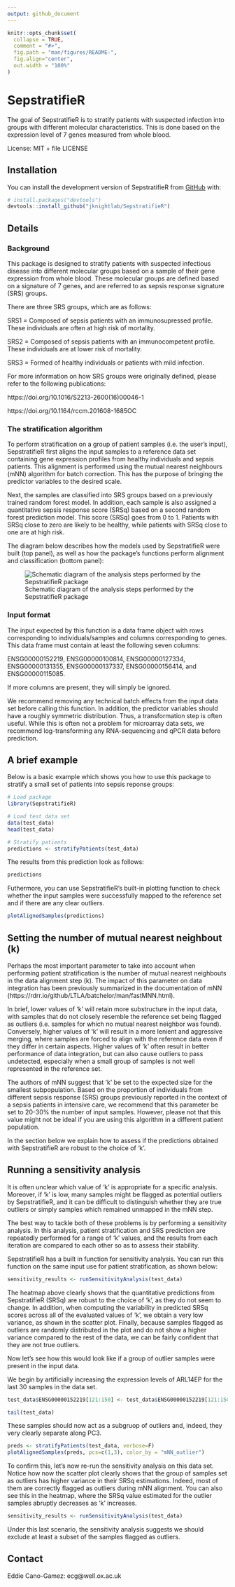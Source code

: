```yaml
---
output: github_document
---
```


<!-- README.md is generated from README.Rmd. Please edit that file -->

```r
knitr::opts_chunk$set(
  collapse = TRUE,
  comment = "#>",
  fig.path = "man/figures/README-",
  fig.align="center",
  out.width = "100%"
)
```

# SepstratifieR

<!-- badges: start -->
<!-- badges: end -->

The goal of SepstratifieR is to stratify patients with suspected infection into groups with different molecular characteristics. This is done based on the expression level of 7 genes measured from whole blood.

License: MIT + file LICENSE

## Installation

You can install the development version of SepstratifieR from [GitHub](https://github.com/) with:

``` r
# install.packages("devtools")
devtools::install_github("jknightlab/SepstratifieR")
```
## Details

### Background
This package is designed to stratify patients with suspected infectious disease into different molecular groups based on a sample of their gene expression from whole blood. These molecular groups are defined based on a signature of 7 genes, and are referred to as sepsis response signature (SRS) groups.

There are three SRS groups, which are as follows:

SRS1 = Composed of sepsis patients with an immunosupressed profile. These individuals are often at high risk of mortality.

SRS2 = Composed of sepsis patients with an immunocompetent profile. These individuals are at lower risk of mortality.

SRS3 = Formed of healthy individuals or patients with mild infection.


For more information on how SRS groups were originally defined, please refer to the following publications:

https://doi.org/10.1016/S2213-2600(16)00046-1

https://doi.org/10.1164/rccm.201608-1685OC

### The stratification algorithm
To perform stratification on a group of patient samples (i.e. the user's input), SepstratifieR first aligns the input samples to a reference data set containing gene expression profiles from healthy individuals and sepsis patients. This alignment is performed using the mutual nearest neighbours (mNN) algorithm for batch correction. This has the purpose of bringing the predictor variables to the desired scale. 

Next, the samples are classified into SRS groups based on a previously trained random forest model. In addition, each sample is also assigned a quantitative sepsis response score (SRSq) based on a second random forest prediction model. This score (SRSq) goes from 0 to 1. Patients with SRSq close to zero are likely to be healthy, while patients with SRSq close to one are at high risk.

The diagram below describes how the models used by SepstratifieR were built (top panel), as well as how the package's functions perform alignment and classification (bottom panel):

![Schematic diagram of the analysis steps performed by the SepstratifieR package](./man/figures/README-method-diagram.png)

### Input format
The input expected by this function is a data frame object with rows corresponding to individuals/samples and columns corresponding to genes. This data frame must contain at least the following seven columns: 

ENSG00000152219, ENSG00000100814, ENSG00000127334, ENSG00000131355, ENSG00000137337, ENSG00000156414, and ENSG00000115085. 

If more columns are present, they will simply be ignored.

We recommend removing any technical batch effects from the input data set before calling this function. In addition, the predictor variables should have a roughly symmetric distribution. Thus, a transformation step is often useful. While this is often not a problem for microarray data sets, we recommend log-transforming any RNA-sequencing and qPCR data before prediction.

## A brief example
Below is a basic example which shows you how to use this package to stratify a small set of patients into sepsis reponse groups:

```r
# Load package
library(SepstratifieR)

# Load test data set
data(test_data)
head(test_data)

# Stratify patients
predictions <- stratifyPatients(test_data)
```

The results from this prediction look as follows:
```r
predictions
```

Futhermore, you can use SepstratifieR's built-in plotting function to check whether the input samples were successfully mapped to the reference set and if there are any clear outliers.

```r
plotAlignedSamples(predictions)
```

## Setting the number of mutual nearest neighbout (k)
Perhaps the most important parameter to take into account when performing patient stratification is the number of mutual nearest neighbouts in the data alignment step (k). The impact of this parameter on data integration has been previously summarized in the documentation of mNN (https://rdrr.io/github/LTLA/batchelor/man/fastMNN.html).

In brief, lower values of 'k' will retain more substructure in the input data, with samples that do not closely resemble the reference set being flagged as outliers (i.e. samples for which no mutual nearest neighbor was found). Conversely, higher values of 'k' will result in a more lenient and aggressive merging, where samples are forced to align with the reference data even if they differ in certain aspects. Higher values of 'k' often result in better performance of data integration, but can also cause outliers to pass undetected, especially when a small group of samples is not well represented in the reference set. 

The authors of mNN suggest that 'k' be set to the expected size for the smallest subpopulation. Based on the proportion of individuals from different sepsis response (SRS) groups previously reported in the context of a sepsis patients in intensive care, we recommend that this parameter be set to 20-30% the number of input samples. However, please not that this value might not be ideal if you are using this algorithm in a different patient population.

In the section below we explain how to assess if the predictions obtained with SepstratifieR are robust to the choice of 'k'.

## Running a sensitivity analysis
It is often unclear which value of 'k' is appropriate for a specific analysis. Moreover, if 'k' is low, many samples might be flagged as potential outliers by SepstratifieR, and it can be difficult to distinguish whether they are true outliers or simply samples which remained unmapped in the mNN step. 

The best way to tackle both of these problems is by performing a sensitivity analysis. In this analysis, patient stratification and SRS prediction are repeatedly performed for a range of 'k' values, and the results from each iteration  are compared to each other so as to assess their stability. 

SepstratifieR has a built in function for sensitivity analysis. You can run this function on the same input use for patient stratification, as shown below:
```r
sensitivity_results <- runSensitivityAnalysis(test_data)
```

The heatmap above clearly shows that the quantitative predictions from SepstratifieR (SRSq) are robust to the choice of 'k', as they do not seem to change. In addition, when computing the variability in predicted SRSq scores across all of the evaluated values of 'k', we obtain a very low variance, as shown in the scatter plot. Finally, because samples flagged as outliers are randomly distributed in the plot and do not show a higher variance compared to the rest of the data, we can be fairly confident that they are not true outliers.

Now let's see how this would look like if a group of outlier samples were present in the input data.

We begin by artificially increasing the expression levels of ARL14EP for the last 30 samples in the data set.
```r
test_data$ENSG00000152219[121:150] <- test_data$ENSG00000152219[121:150] + rnorm(30, mean=8, sd=1)

tail(test_data)
```

These samples should now act as a subgruop of outliers and, indeed, they very clearly separate along PC3.
```r
preds <- stratifyPatients(test_data, verbose=F)
plotAlignedSamples(preds, pcs=c(1,3), color_by = "mNN_outlier")
```

To confirm this, let's now re-run the sensitivity analysis on this data set. Notice how now the scatter plot clearly shows that the group of samples set as outliers has higher variance in their SRSq estimations. Indeed, most of them are correctly flagged as outliers during mNN alignment. You can also see this in the heatmap, where the SRSq value estimated for the outlier samples abruptly decreases as 'k' increases.
```r
sensitivity_results <- runSensitivityAnalysis(test_data)
```

Under this last scenario, the sensitivity analysis suggests we should exclude at least a subset of the samples flagged as outliers. 

## Contact
Eddie Cano-Gamez:  ecg@well.ox.ac.uk
